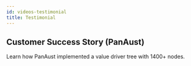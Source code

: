 ```yaml
---
id: videos-testimonial
title: Testimonial
---
```


## Customer Success Story (PanAust)

Learn how PanAust implemented a value driver tree with 1400+ nodes.

<Vimeo
    video="https://player.vimeo.com/video/255509480"
    responsive={true}
    width={640}
    height={480}
/>
